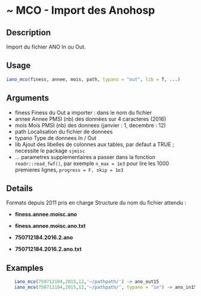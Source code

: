 # ~ MCO - Import des Anohosp 

## Description

Import du fichier ANO In ou Out.

## Usage
```r
iano_mco(finess, annee, mois, path, typano = "out", lib = T, ...)

```
## Arguments
 - finess Finess du Out a importer : dans le nom du fichier
 - annee Annee PMSI (nb) des données sur 4 caracteres (2016)
 - mois Mois PMSI (nb) des donnees (janvier : 1, decembre : 12)
 - path Localisation du fichier de donnees
 - typano Type de donnees In / Out
 - lib Ajout des libelles de colonnes aux tables, par defaut a TRUE ; necessite le package `sjmisc`
 - ... parametres supplementaires a passer
dans la fonction `readr::read_fwf()`, par exemple
`n_max = 1e3` pour lire les 1000 premieres lignes,  `progress = F, skip = 1e3`


## Details

Formats depuis 2011 pris en charge
Structure du nom du fichier attendu  :
  
  - **finess.annee.moisc.ano**
  - **finess.annee.moisc.ano.txt**

  - **750712184.2016.2.ano**
  - **750712184.2016.2.ano.txt**


## Examples
```r
   iano_mco(750712184,2015,12,'~/pathpath/') -> ano_out15
   iano_mco(750712184,2015,12,'~/pathpath/', typano = "in") -> ano_in15

```

